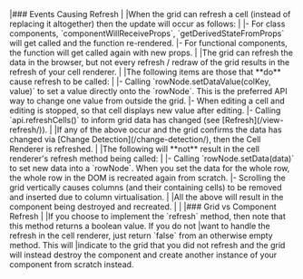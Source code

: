 <framework-specific-section frameworks="react">
|### Events Causing Refresh
|
|When the grid can refresh a cell (instead of replacing it altogether) then the update will occur as follows:
|
|- For class components, `componentWillReceiveProps`, `getDerivedStateFromProps` will get called and the function re-rendered.
|- For functional components, the function will get called again with new props.
|
|The grid can refresh the data in the browser, but not every refresh / redraw of the grid results in the refresh of your cell renderer.
|
|The following items are those that **do** cause refresh to be called:
|
|- Calling `rowNode.setDataValue(colKey, value)` to set a value directly onto the `rowNode`. This is the preferred API way to change one value from outside the grid.
|- When editing a cell and editing is stopped, so that cell displays new value after editing.
|- Calling `api.refreshCells()` to inform grid data has changed (see [Refresh](/view-refresh/)).
|
|If any of the above occur and the grid confirms the data has changed via [Change Detection](/change-detection/), then the Cell Renderer is refreshed.
|
|The following will **not** result in the cell renderer's refresh method being called:
|
|- Calling `rowNode.setData(data)` to set new data into a `rowNode`. When you set the data for the whole row, the whole row in the DOM is recreated again from scratch.
|- Scrolling the grid vertically causes columns (and their containing cells) to be removed and inserted due to column virtualisation.
|
|All the above will result in the component being destroyed and recreated.
|
|
|### Grid vs Component Refresh
|
|If you choose to implement the `refresh` method, then note that this method returns a boolean value. If you do not
|want to handle the refresh in the cell renderer, just return `false` from an otherwise empty method. This will
|indicate to the grid that you did not refresh and the grid will instead destroy the component and create another instance of your component from scratch instead.
</framework-specific-section>
